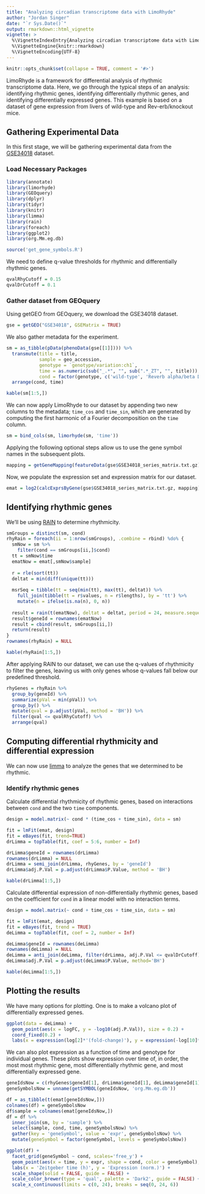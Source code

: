 ```yaml
---
title: "Analyzing circadian transcriptome data with LimoRhyde"
author: "Jordan Singer"
date: "`r Sys.Date()`"
output: rmarkdown::html_vignette
vignette: >
  %\VignetteIndexEntry{Analyzing circadian transcriptome data with LimoRhyde}
  %\VignetteEngine{knitr::rmarkdown}
  %\VignetteEncoding{UTF-8}
---
```


```r
knitr::opts_chunk$set(collapse = TRUE, comment = '#>')
```

LimoRhyde is a framework for differential analysis of rhythmic transcriptome data. Here, we go through the typical steps of an analysis: identifying rhythmic genes, identifying differentially rhythmic genes, and identifying differentially expressed genes. This example is based on a dataset of gene expression from livers of wild-type and Rev-erb\alpha/\beta knockout mice.

## Gathering Experimental Data

In this first stage, we will be gathering experimental data from the [GSE34018](https://www.ncbi.nlm.nih.gov/geo/query/acc.cgi?acc=GSE34018) dataset.

### Load Necessary Packages

```r
library(annotate)
library(limorhyde)
library(GEOquery)
library(dplyr)
library(tidyr)
library(knitr)
library(limma)
library(rain)
library(foreach)
library(ggplot2)
library(org.Mm.eg.db)

source('get_gene_symbols.R')
```

We need to define q-value thresholds for rhythmic and differentially rhythmic genes.
```r
qvalRhyCutoff = 0.15
qvalDrCutoff = 0.1
```

### Gather dataset from GEOquery

Using getGEO from GEOquery, we download the GSE34018 dataset.
```r
gse = getGEO("GSE34018", GSEMatrix = TRUE)
```

We also gather metadata for the experiment.
```r
sm = as_tibble(pData(phenoData(gse[[1]]))) %>%
  transmute(title = title,
            sample = geo_accession,
            genotype = `genotype/variation:ch1`,
            time = as.numeric(sub("_.*", "", sub(".*_ZT", "", title))),
            cond = factor(genotype, c('wild-type', 'Reverb alpha/beta DKO'), c('wild-type', 'knockout'))) %>%
  arrange(cond, time)

kable(sm[1:5,])
```

We can now apply LimoRhyde to our dataset by appending two new columns to the metadata; `time_cos` and `time_sin`, which are generated by computing the first harmonic of a Fourier decomposition on the `time` column.
```r
sm = bind_cols(sm, limorhyde(sm, 'time'))
```

Applying the following optional steps allow us to use the gene symbol names in the subsequent plots.
```r
mapping = getGeneMapping(featureData(gse$GSE34018_series_matrix.txt.gz))
```

Now, we populate the expression set and expression matrix for our dataset.
```r
emat = log2(calcExprsByGene(gse$GSE34018_series_matrix.txt.gz, mapping))[,sm$sample]
```

## Identifying rhythmic genes

We'll be using [RAIN](https://doi.org/doi:10.18129/B9.bioc.rain) to determine rhythmicity.
```r
smGroups = distinct(sm, cond)
rhyRain = foreach(ii = 1:nrow(smGroups), .combine = rbind) %do% {
  smNow = sm %>%
    filter(cond == smGroups[ii,]$cond)
  tt = smNow$time
  ematNow = emat[,smNow$sample]
  
  r = rle(sort(tt))
  deltat = min(diff(unique(tt)))
  
  msrSeq = tibble(tt = seq(min(tt), max(tt), deltat)) %>%
    full_join(tibble(tt = r$values, n = r$lengths), by = 'tt') %>%
    mutate(n = ifelse(is.na(n), 0, n))
  
  result = rain(t(ematNow), deltat = deltat, period = 24, measure.sequence = msrSeq$n)
  result$geneId = rownames(ematNow)
  result = cbind(result, smGroups[ii,])
  return(result)
}
rownames(rhyRain) = NULL

kable(rhyRain[1:5,])
```

After applying RAIN to our dataset, we can use the q-values of rhythmicity to filter the genes, leaving us with only genes whose q-values fall below our predefined threshold.
```r
rhyGenes = rhyRain %>%
  group_by(geneId) %>%
  summarize(pVal = min(pVal)) %>%
  group_by() %>%
  mutate(qval = p.adjust(pVal, method = 'BH')) %>%
  filter(qval <= qvalRhyCutoff) %>%
  arrange(qval)
```

## Computing differential rhythmicity and differential expression

We can now use [limma](https://doi.org/doi:10.18129/B9.bioc.limma) to analyze the genes that we determined to be rhythmic.

### Identify rhythmic genes

Calculate differential rhythmicity of rhythmic genes, based on interactions between `cond` and the two `time` components.
```r
design = model.matrix(~ cond * (time_cos + time_sin), data = sm)

fit = lmFit(emat, design)
fit = eBayes(fit, trend=TRUE)
drLimma = topTable(fit, coef = 5:6, number = Inf)

drLimma$geneId = rownames(drLimma)
rownames(drLimma) = NULL
drLimma = semi_join(drLimma, rhyGenes, by = 'geneId')
drLimma$adj.P.Val = p.adjust(drLimma$P.Value, method = 'BH')

kable(drLimma[1:5,])
```

Calculate differential expression of non-differentially rhythmic genes, based on the coefficient for `cond` in a linear model with no interaction terms.
```r
design = model.matrix(~ cond + time_cos + time_sin, data = sm)

fit = lmFit(emat, design)
fit = eBayes(fit, trend = TRUE)
deLimma = topTable(fit, coef = 2, number = Inf)

deLimma$geneId = rownames(deLimma)
rownames(deLimma) = NULL
deLimma = anti_join(deLimma, filter(drLimma, adj.P.Val <= qvalDrCutoff), by = 'geneId')
deLimma$adj.P.Val = p.adjust(deLimma$P.Value, method='BH')

kable(deLimma[1:5,])
```

## Plotting the results

We have many options for plotting. One is to make a volcano plot of differentially expressed genes.
```r
ggplot(data = deLimma) +
  geom_point(aes(x = logFC, y = -log10(adj.P.Val)), size = 0.2) + 
  coord_fixed(0.2) + 
  labs(x = expression(log[2]*'(fold-change)'), y = expression(-log[10]*'('*q[DE]*')'))
```

We can also plot expression as a function of time and genotype for individual genes. These plots show expression over time of, in order, the most most rhythmic gene, most differentially rhythmic gene, and most differentially expressed gene.
```r
geneIdsNow = c(rhyGenes$geneId[1], drLimma$geneId[1], deLimma$geneId[1])
geneSymbolsNow = unname(getSYMBOL(geneIdsNow, 'org.Mm.eg.db'))

df = as_tibble(t(emat[geneIdsNow,]))
colnames(df) = geneSymbolsNow
df$sample = colnames(emat[geneIdsNow,])
df = df %>%
  inner_join(sm, by = 'sample') %>%
  select(sample, cond, time, geneSymbolsNow) %>%
  gather(key = 'geneSymbol', value = 'expr', geneSymbolsNow) %>%
  mutate(geneSymbol = factor(geneSymbol, levels = geneSymbolsNow))

ggplot(df) +
  facet_grid(geneSymbol ~ cond, scales='free_y') +
  geom_point(aes(x = time, y = expr, shape = cond, color = geneSymbol), size = 2) +
  labs(x = 'Zeitgeber time (h)', y = 'Expression (norm.)') +
  scale_shape(solid = FALSE, guide = FALSE) +
  scale_color_brewer(type = 'qual', palette = 'Dark2', guide = FALSE) +
  scale_x_continuous(limits = c(0, 24), breaks = seq(0, 24, 6))
```
